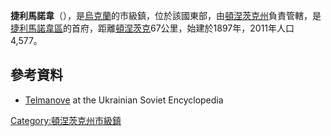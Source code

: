 {{No footnotes|time=2015-09-16T14:30:12+00:00}}
'''捷利馬諾韋'''（{{lang-uk|Бойківське}}），是[[烏克蘭|烏克蘭]]的市級鎮，位於該國東部，由[[頓涅茨克州|頓涅茨克州]]負責管轄，是[[捷利馬諾韋區|捷利馬諾韋區]]的首府，距離[[頓涅茨克|頓涅茨克]]67公里，始建於1897年，2011年人口4,577。

==參考資料==
* [https://web.archive.org/web/20150424211630/http://leksika.com.ua/16661214/ure/telmanove Telmanove] at the Ukrainian Soviet Encyclopedia

{{coord|47.4139|N|38.0108|E|source:wikidata|display=title}}

{{DEFAULTSORT:Бойківське}}
[[Category:頓涅茨克州市級鎮|Category:頓涅茨克州市級鎮]]


{{Donetsk-geo-stub}}